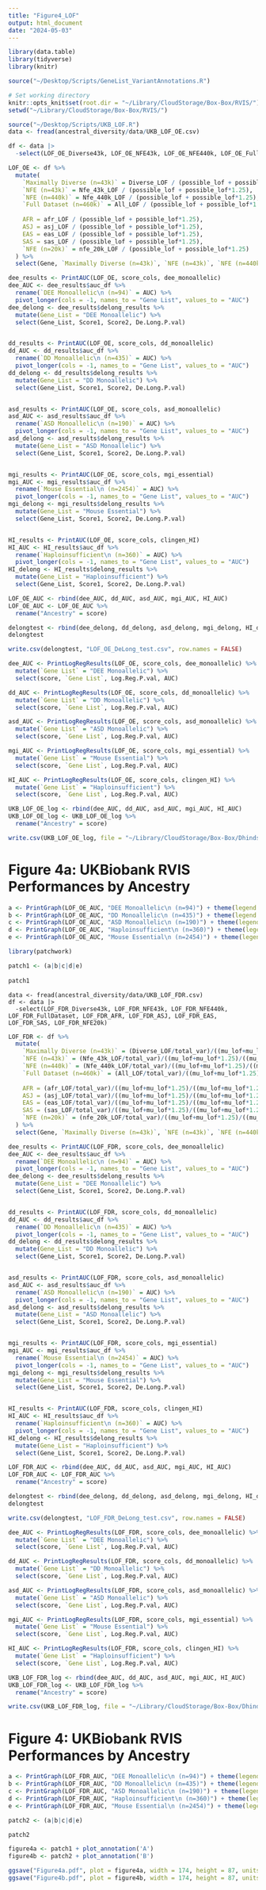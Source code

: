 ```yaml
---
title: "Figure4_LOF"
output: html_document
date: "2024-05-03"
---
```


```r
library(data.table)
library(tidyverse)
library(knitr)

source("~/Desktop/Scripts/GeneList_VariantAnnotations.R")

# Set working directory
knitr::opts_knit$set(root.dir = "~/Library/CloudStorage/Box-Box/RVIS/")
setwd("~/Library/CloudStorage/Box-Box/RVIS/")
```

```r
source("~/Desktop/Scripts/UKB_LOF.R")
data <- fread(ancestral_diversity/data/UKB_LOF_OE.csv)
```

```r
df <- data |>
  -select(LOF_OE_Diverse43k, LOF_OE_NFE43k, LOF_OE_NFE440k, LOF_OE_FullDataset, LOF_OE_AFR, LOF_OE_ASJ, LOF_OE_EAS, LOF_OE_SAS, LOF_OE_NFE20k)
```

```r
LOF_OE <- df %>%
  mutate(
    `Maximally Diverse (n=43k)` = Diverse_LOF / (possible_lof + possible_lof*1.25),
    `NFE (n=43k)` = Nfe_43k_LOF / (possible_lof + possible_lof*1.25),
    `NFE (n=440k)` = Nfe_440k_LOF / (possible_lof + possible_lof*1.25),
    `Full Dataset (n=460k)` = All_LOF / (possible_lof + possible_lof*1.25),
    
    AFR = afr_LOF / (possible_lof + possible_lof*1.25),
    ASJ = asj_LOF / (possible_lof + possible_lof*1.25),
    EAS = eas_LOF / (possible_lof + possible_lof*1.25),
    SAS = sas_LOF / (possible_lof + possible_lof*1.25),
    `NFE (n=20k)` = nfe_20k_LOF / (possible_lof + possible_lof*1.25)
  ) %>%
  select(Gene, `Maximally Diverse (n=43k)`, `NFE (n=43k)`, `NFE (n=440k)`, `Full Dataset (n=460k)`, AFR, ASJ, EAS, SAS, `NFE (n=20k)`)
```

```r
dee_results <- PrintAUC(LOF_OE, score_cols, dee_monoallelic)
dee_AUC <- dee_results$auc_df %>% 
  rename(`DEE Monoallelic\n (n=94)` = AUC) %>% 
  pivot_longer(cols = -1, names_to = "Gene List", values_to = "AUC")
dee_delong <- dee_results$delong_results %>% 
  mutate(Gene_List = "DEE Monoallelic") %>% 
  select(Gene_List, Score1, Score2, De.Long.P.val)


dd_results <- PrintAUC(LOF_OE, score_cols, dd_monoallelic)
dd_AUC <- dd_results$auc_df %>% 
  rename(`DD Monoallelic\n (n=435)` = AUC) %>% 
  pivot_longer(cols = -1, names_to = "Gene List", values_to = "AUC")
dd_delong <- dd_results$delong_results %>% 
  mutate(Gene_List = "DD Monoallelic") %>% 
  select(Gene_List, Score1, Score2, De.Long.P.val)


asd_results <- PrintAUC(LOF_OE, score_cols, asd_monoallelic)
asd_AUC <- asd_results$auc_df %>% 
  rename(`ASD Monoallelic\n (n=190)` = AUC) %>% 
  pivot_longer(cols = -1, names_to = "Gene List", values_to = "AUC")
asd_delong <- asd_results$delong_results %>% 
  mutate(Gene_List = "ASD Monoallelic") %>% 
  select(Gene_List, Score1, Score2, De.Long.P.val)


mgi_results <- PrintAUC(LOF_OE, score_cols, mgi_essential)
mgi_AUC <- mgi_results$auc_df %>% 
  rename(`Mouse Essential\n (n=2454)` = AUC) %>% 
  pivot_longer(cols = -1, names_to = "Gene List", values_to = "AUC")
mgi_delong <- mgi_results$delong_results %>% 
  mutate(Gene_List = "Mouse Essential") %>% 
  select(Gene_List, Score1, Score2, De.Long.P.val)


HI_results <- PrintAUC(LOF_OE, score_cols, clingen_HI)
HI_AUC <- HI_results$auc_df %>% 
  rename(`Haploinsufficient\n (n=360)` = AUC) %>% 
  pivot_longer(cols = -1, names_to = "Gene List", values_to = "AUC")
HI_delong <- HI_results$delong_results %>% 
  mutate(Gene_List = "Haploinsufficient") %>% 
  select(Gene_List, Score1, Score2, De.Long.P.val)
```

```r
LOF_OE_AUC <- rbind(dee_AUC, dd_AUC, asd_AUC, mgi_AUC, HI_AUC)
LOF_OE_AUC <- LOF_OE_AUC %>% 
  rename("Ancestry" = score)
```

```r
delongtest <- rbind(dee_delong, dd_delong, asd_delong, mgi_delong, HI_delong)
delongtest

write.csv(delongtest, "LOF_OE_DeLong_test.csv", row.names = FALSE)
```


```r
dee_AUC <- PrintLogRegResults(LOF_OE, score_cols, dee_monoallelic) %>% 
  mutate(`Gene List` = "DEE Monoallelic") %>% 
  select(score, `Gene List`, Log.Reg.P.val, AUC)

dd_AUC <- PrintLogRegResults(LOF_OE, score_cols, dd_monoallelic) %>% 
  mutate(`Gene List` = "DD Monoallelic") %>% 
  select(score, `Gene List`, Log.Reg.P.val, AUC)

asd_AUC <- PrintLogRegResults(LOF_OE, score_cols, asd_monoallelic) %>% 
  mutate(`Gene List` = "ASD Monoallelic") %>% 
  select(score, `Gene List`, Log.Reg.P.val, AUC)

mgi_AUC <- PrintLogRegResults(LOF_OE, score_cols, mgi_essential) %>% 
  mutate(`Gene List` = "Mouse Essential") %>% 
  select(score, `Gene List`, Log.Reg.P.val, AUC)

HI_AUC <- PrintLogRegResults(LOF_OE, score_cols, clingen_HI) %>% 
  mutate(`Gene List` = "Haploinsufficient") %>% 
  select(score, `Gene List`, Log.Reg.P.val, AUC)
```

```r
UKB_LOF_OE_log <- rbind(dee_AUC, dd_AUC, asd_AUC, mgi_AUC, HI_AUC)
UKB_LOF_OE_log <- UKB_LOF_OE_log %>% 
  rename("Ancestry" = score)
```

```r
write.csv(UKB_LOF_OE_log, file = "~/Library/CloudStorage/Box-Box/Dhindsa Lab/RVIS/UKB_LOF_OE_log_regression.csv")
```


# Figure 4a: UKBiobank RVIS Performances by Ancestry
```r
a <- PrintGraph(LOF_OE_AUC, "DEE Monoallelic\n (n=94)") + theme(legend.position = "none") 
b <- PrintGraph(LOF_OE_AUC, "DD Monoallelic\n (n=435)") + theme(legend.position = "none") + labs(y = "")
c <- PrintGraph(LOF_OE_AUC, "ASD Monoallelic\n (n=190)") + theme(legend.position = "none") + labs(y = "")
d <- PrintGraph(LOF_OE_AUC, "Haploinsufficient\n (n=360)") + theme(legend.position = "none") + labs(y = "")
e <- PrintGraph(LOF_OE_AUC, "Mouse Essential\n (n=2454)") + theme(legend.position = "none") + labs(y = "")

library(patchwork)

patch1 <- (a|b|c|d|e)
  
patch1
```

```
data <- fread(ancestral_diversity/data/UKB_LOF_FDR.csv)
df <- data |>
  -select(LOF_FDR_Diverse43k, LOF_FDR_NFE43k, LOF_FDR_NFE440k, LOF_FDR_FullDataset, LOF_FDR_AFR, LOF_FDR_ASJ, LOF_FDR_EAS, LOF_FDR_SAS, LOF_FDR_NFE20k)
```

```r
LOF_FDR <- df %>%
  mutate(
    `Maximally Diverse (n=43k)` = (Diverse_LOF/total_var)/((mu_lof+mu_lof*1.25)/((mu_lof+mu_lof*1.25)+mu_syn+mu_mis)) ,
    `NFE (n=43k)` = (Nfe_43k_LOF/total_var)/((mu_lof+mu_lof*1.25)/((mu_lof+mu_lof*1.25)+mu_syn+mu_mis)),
    `NFE (n=440k)` = (Nfe_440k_LOF/total_var)/((mu_lof+mu_lof*1.25)/((mu_lof+mu_lof*1.25)+mu_syn+mu_mis)),
    `Full Dataset (n=460k)` = (All_LOF/total_var)/((mu_lof+mu_lof*1.25)/((mu_lof+mu_lof*1.25)+mu_syn+mu_mis)),
    
    AFR = (afr_LOF/total_var)/((mu_lof+mu_lof*1.25)/((mu_lof+mu_lof*1.25)+mu_syn+mu_mis)) ,
    ASJ = (asj_LOF/total_var)/((mu_lof+mu_lof*1.25)/((mu_lof+mu_lof*1.25)+mu_syn+mu_mis)),
    EAS = (eas_LOF/total_var)/((mu_lof+mu_lof*1.25)/((mu_lof+mu_lof*1.25)+mu_syn+mu_mis)),
    SAS = (sas_LOF/total_var)/((mu_lof+mu_lof*1.25)/((mu_lof+mu_lof*1.25)+mu_syn+mu_mis)),
    `NFE (n=20k)` = (nfe_20k_LOF/total_var)/((mu_lof+mu_lof*1.25)/((mu_lof+mu_lof*1.25)+mu_syn+mu_mis))
  ) %>%
  select(Gene, `Maximally Diverse (n=43k)`, `NFE (n=43k)`, `NFE (n=440k)`, `Full Dataset (n=460k)`, AFR, ASJ, EAS, SAS, `NFE (n=20k)`)
```


```r
dee_results <- PrintAUC(LOF_FDR, score_cols, dee_monoallelic)
dee_AUC <- dee_results$auc_df %>% 
  rename(`DEE Monoallelic\n (n=94)` = AUC) %>% 
  pivot_longer(cols = -1, names_to = "Gene List", values_to = "AUC")
dee_delong <- dee_results$delong_results %>% 
  mutate(Gene_List = "DEE Monoallelic") %>% 
  select(Gene_List, Score1, Score2, De.Long.P.val)


dd_results <- PrintAUC(LOF_FDR, score_cols, dd_monoallelic)
dd_AUC <- dd_results$auc_df %>% 
  rename(`DD Monoallelic\n (n=435)` = AUC) %>% 
  pivot_longer(cols = -1, names_to = "Gene List", values_to = "AUC")
dd_delong <- dd_results$delong_results %>% 
  mutate(Gene_List = "DD Monoallelic") %>% 
  select(Gene_List, Score1, Score2, De.Long.P.val)


asd_results <- PrintAUC(LOF_FDR, score_cols, asd_monoallelic)
asd_AUC <- asd_results$auc_df %>% 
  rename(`ASD Monoallelic\n (n=190)` = AUC) %>% 
  pivot_longer(cols = -1, names_to = "Gene List", values_to = "AUC")
asd_delong <- asd_results$delong_results %>% 
  mutate(Gene_List = "ASD Monoallelic") %>% 
  select(Gene_List, Score1, Score2, De.Long.P.val)


mgi_results <- PrintAUC(LOF_FDR, score_cols, mgi_essential)
mgi_AUC <- mgi_results$auc_df %>% 
  rename(`Mouse Essential\n (n=2454)` = AUC) %>% 
  pivot_longer(cols = -1, names_to = "Gene List", values_to = "AUC")
mgi_delong <- mgi_results$delong_results %>% 
  mutate(Gene_List = "Mouse Essential") %>% 
  select(Gene_List, Score1, Score2, De.Long.P.val)


HI_results <- PrintAUC(LOF_FDR, score_cols, clingen_HI)
HI_AUC <- HI_results$auc_df %>% 
  rename(`Haploinsufficient\n (n=360)` = AUC) %>% 
  pivot_longer(cols = -1, names_to = "Gene List", values_to = "AUC")
HI_delong <- HI_results$delong_results %>% 
  mutate(Gene_List = "Haploinsufficient") %>% 
  select(Gene_List, Score1, Score2, De.Long.P.val)
```

```r
LOF_FDR_AUC <- rbind(dee_AUC, dd_AUC, asd_AUC, mgi_AUC, HI_AUC)
LOF_FDR_AUC <- LOF_FDR_AUC %>% 
  rename("Ancestry" = score)
```

```r
delongtest <- rbind(dee_delong, dd_delong, asd_delong, mgi_delong, HI_delong)
delongtest

write.csv(delongtest, "LOF_FDR_DeLong_test.csv", row.names = FALSE)
```


```r
dee_AUC <- PrintLogRegResults(LOF_FDR, score_cols, dee_monoallelic) %>% 
  mutate(`Gene List` = "DEE Monoallelic") %>% 
  select(score, `Gene List`, Log.Reg.P.val, AUC)

dd_AUC <- PrintLogRegResults(LOF_FDR, score_cols, dd_monoallelic) %>% 
  mutate(`Gene List` = "DD Monoallelic") %>% 
  select(score, `Gene List`, Log.Reg.P.val, AUC)

asd_AUC <- PrintLogRegResults(LOF_FDR, score_cols, asd_monoallelic) %>% 
  mutate(`Gene List` = "ASD Monoallelic") %>% 
  select(score, `Gene List`, Log.Reg.P.val, AUC)

mgi_AUC <- PrintLogRegResults(LOF_FDR, score_cols, mgi_essential) %>% 
  mutate(`Gene List` = "Mouse Essential") %>% 
  select(score, `Gene List`, Log.Reg.P.val, AUC)

HI_AUC <- PrintLogRegResults(LOF_FDR, score_cols, clingen_HI) %>% 
  mutate(`Gene List` = "Haploinsufficient") %>% 
  select(score, `Gene List`, Log.Reg.P.val, AUC)
```

```r
UKB_LOF_FDR_log <- rbind(dee_AUC, dd_AUC, asd_AUC, mgi_AUC, HI_AUC)
UKB_LOF_FDR_log <- UKB_LOF_FDR_log %>% 
  rename("Ancestry" = score)
```

```r
write.csv(UKB_LOF_FDR_log, file = "~/Library/CloudStorage/Box-Box/Dhindsa Lab/RVIS/UKB_LOF_FDR_log_regression.csv")
```



# Figure 4: UKBiobank RVIS Performances by Ancestry
```r
a <- PrintGraph(LOF_FDR_AUC, "DEE Monoallelic\n (n=94)") + theme(legend.position = "none") 
b <- PrintGraph(LOF_FDR_AUC, "DD Monoallelic\n (n=435)") + theme(legend.position = "none") + labs(y = "")
c <- PrintGraph(LOF_FDR_AUC, "ASD Monoallelic\n (n=190)") + theme(legend.position = "none") + labs(y = "")
d <- PrintGraph(LOF_FDR_AUC, "Haploinsufficient\n (n=360)") + theme(legend.position = "none") + labs(y = "")
e <- PrintGraph(LOF_FDR_AUC, "Mouse Essential\n (n=2454)") + theme(legend.position = "none") + labs(y = "")

patch2 <- (a|b|c|d|e)

patch2
```

```r
figure4a <- patch1 + plot_annotation('A')
figure4b <- patch2 + plot_annotation('B')
```

```r
ggsave("Figure4a.pdf", plot = figure4a, width = 174, height = 87, units = "mm")
ggsave("Figure4b.pdf", plot = figure4b, width = 174, height = 87, units = "mm")
```
